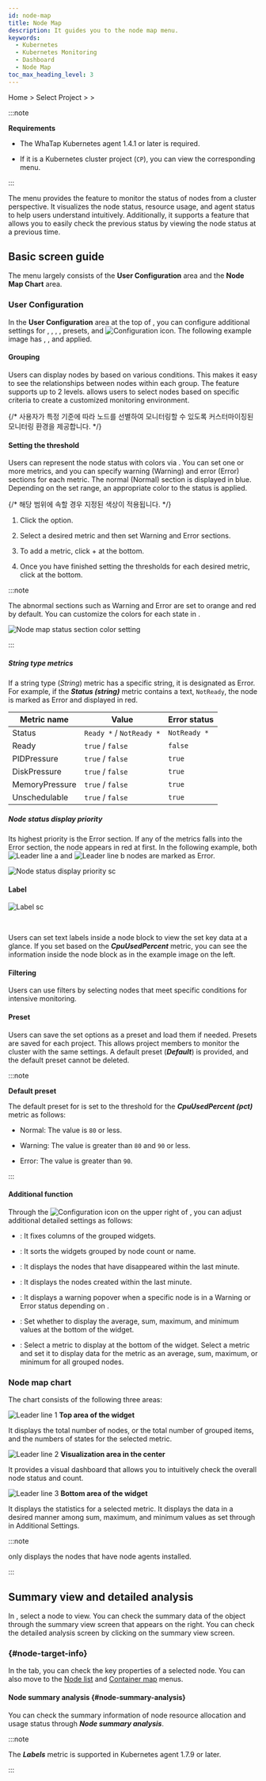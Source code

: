 ```yaml
---
id: node-map
title: Node Map
description: It guides you to the node map menu.
keywords:
  - Kubernetes
  - Kubernetes Monitoring
  - Dashboard
  - Node Map
toc_max_heading_level: 3
---
```


Home &gt; Select Project &gt; <Cmdname sid="side_dashboard" className="uitext" /> &gt; <Cmdname sid="side_nodeMap" className="uitext" />

:::note 

**Requirements**

- The WhaTap Kubernetes agent 1.4.1 or later is required. 

- If it is a Kubernetes cluster project (<code class='my'>CP</code>), you can view the corresponding menu.

:::

The <Cmdname sid="side_nodeMap" className="uitext" /> menu provides the feature to monitor the status of nodes from a cluster perspective. It visualizes the node status, resource usage, and agent status to help users understand intuitively. Additionally, it supports a feature that allows you to easily check the previous status by viewing the node status at a previous time.

<ImgLang img='k8s-node-map.png' />

## Basic screen guide

The <Cmdname sid="side_nodeMap" className="uitext" /> menu largely consists of the **User Configuration** area and the **Node Map Chart** area.

### User Configuration

In the **User Configuration** area at the top of <Cmdname sid="side_nodeMap" className="uitext" />, you can configure additional settings for <Cmdname sid="groupby" className="uitext" />, <Cmdname sid="TTL08456" className="uitext" />, <Cmdname sid="label" className="uitext" />, <Cmdname sid="filter" className="uitext" />, presets, and ![Configuration icon](/img/ic-setting.svg). The following example image has <Cmdname sid="groupby" className="uitext" />, <Cmdname sid="TTL08456" className="uitext" />, and <Cmdname sid="label" className="uitext" /> applied.

<ImgLang img='k8s-node-map-custom.png' desc='Node map custom settings' />

#### Grouping

Users can display nodes by <Cmdname sid="groupby" className="uitext" /> based on various conditions. This makes it easy to see the relationships between nodes within each group. The <Cmdname sid="groupby" className="uitext" /> feature supports up to 2 levels. <Cmdname sid="side_nodeMap" className="uitext" /> <Cmdname sid="groupby" className="uitext" /> allows users to select nodes based on specific criteria to create a customized monitoring environment.

{/* 사용자가 특정 기준에 따라 노드를 선별하여 모니터링할 수 있도록 커스터마이징된 모니터링 환경을 제공합니다. */}

#### Setting the threshold

Users can represent the node status with colors via <Cmdname sid="TTL08456" className="uitext" />. You can set one or more metrics, and you can specify warning (<span class='slow'>Warning</span>) and error (<span class='vslow'>Error</span>) sections for each metric. The normal (<span class='normal'>Normal</span>) section is displayed in <span class='normal'>blue</span>. Depending on the set range, an appropriate color to the status is applied. 

{/* 해당 범위에 속할 경우 지정된 색상이 적용됩니다.  */}

1. Click the <Cmdname sid="TTL08456" className="uitext" /> option.

2. Select a desired metric and then set <span class='slow'>Warning</span> and <span class='vslow'>Error</span> sections. 

3. To add a metric, click <UI>+</UI> <Cmdname sid="BTN08454" className="uitext" /> at the bottom. 

4. Once you have finished setting the thresholds for each desired metric, click <Cmdname sid="save" className="uitext" /> at the bottom. 

:::note 

The abnormal sections such as <span class='slow'>Warning</span> and <span class='vslow'>Error</span> are set to <span class='slow'>orange</span> and <span class='vslow'>red</span> by default. You can customize the colors for each state in <Cmdname sid="TTL08456" className="uitext" />.

![Node map status section color setting](/img/k8s-node-map-custom-color.png)

:::

##### String type metrics

If a string type (*String*) metric has a specific string, it is designated as <span class='vslow'>Error</span>. For example, if the ***Status (string)*** metric contains a text, `NotReady`, the node is marked as <span class='vslow'>Error</span> and displayed in <span class='vslow'>red</span>.

| Metric name          | Value                    | Error status |
| -------------------- | ------------------------ | ------------ |
| Status               | `Ready *` / `NotReady *` | `NotReady *` |
| Ready                | `true` / `false`         | `false`      |
| PIDPressure          | `true` / `false`         | `true`       |
| DiskPressure         | `true` / `false`         | `true`       |
| MemoryPressure       | `true` / `false`         | `true`       |
| Unschedulable        | `true` / `false`         | `true`       |

##### Node status display priority

Its highest priority is the <span class='vslow'>Error</span> section. If any of the metrics falls into the <span class='vslow'>Error</span> section, the node appears in <span class='vslow'>red</span> at first. In the following example, both ![Leader line a](/img/char-a.svg) and ![Leader line b](/img/char-b.svg) nodes are marked as <span class='vslow'>Error</span>. 

![Node status display priority sc](/img/k8s-node-map-custom-err-col.png)

#### Label

<Columns>

<Column className="text--left width--20">

![Label sc](/img/k8s-node-map-label.png)

</Column>

<Column className="text--left">

<br/>

Users can set text labels inside a node block to view the set key data at a glance. If you set <Cmdname sid="label" className="uitext" /> based on the ***CpuUsedPercent*** metric, you can see the information inside the node block as in the example image on the left. 

</Column>

</Columns>

#### Filtering

Users can use filters by selecting nodes that meet specific conditions for intensive monitoring.

#### Preset

Users can save the set options as a preset and load them if needed. Presets are saved for each project. This allows project members to monitor the cluster with the same settings. A default preset (***Default***) is provided, and the default preset cannot be deleted. 

:::note 

**Default preset**

The default preset for <Cmdname sid="side_nodeMap" className="uitext" /> is set to the threshold for the ***CpuUsedPercent (pct)*** metric as follows:

- <span class='normal'>Normal</span>: The value is `80` or less.

- <span class='slow'>Warning</span>: The value is greater than `80` and `90` or less.

- <span class='vslow'>Error</span>: The value is greater than `90`.

:::

#### Additional function

Through the ![Configuration icon](/img/ic-setting.svg) on the upper right of <Cmdname sid="side_nodeMap" className="uitext" />, you can adjust additional detailed settings as follows:

<ImgLang img='k8s-node-map-addtional-settings.png' desc='Node map additional settings' />

- <Cmdname sid="layout" className="uitext" />: It fixes columns of the grouped widgets.

- <Cmdname sid="TTL07772" className="uitext" />: It sorts the widgets grouped by node count or name.

- <Cmdname sid="ITM06977" className="uitext" type="node" />: It displays the nodes that have disappeared within the last minute.

- <Cmdname sid="ITM07792" className="uitext" type="node" />: It displays the nodes created within the last minute.

- <Cmdname sid="BTN08458" className="uitext" />: It displays a warning popover when a specific node is in a <span class='slow'>Warning</span> or <span class='vslow'>Error</span> status depending on <Cmdname sid="TTL08456" className="uitext" />.

- <Cmdname sid="BTN08459" className="uitext" />: Set whether to display the average, sum, maximum, and minimum values ​​at the bottom of the widget.

- <Cmdname sid="BTN08460" className="uitext" />: Select a metric to display at the bottom of the widget. Select a metric and set it to display data for the metric as an average, sum, maximum, or minimum for all grouped nodes.

### Node map chart

The <Cmdname sid="side_nodeMap" className="uitext" /> chart consists of the following three areas:

<ImgLang img='k8s-node-map-chart.png' />

![Leader line 1](/img/number-01.png) **Top area of the widget** 

  It displays the total number of nodes, or the total number of grouped items, and the numbers of states for the selected metric. 

![Leader line 2](/img/number-02.png) **Visualization area in the center** 

  It provides a visual dashboard that allows you to intuitively check the overall node status and count. 

![Leader line 3](/img/number-03.png) **Bottom area of the widget** 

  It displays the statistics for a selected metric. It displays the data in a desired manner among sum, maximum, and minimum values ​​as set through <Cmdname sid="BTN08460" className="uitext" /> in Additional Settings. 

:::note 

<Cmdname sid="side_nodeMap" className="uitext" /> only displays the nodes that have node agents installed.

:::

## Summary view and detailed analysis

In <Cmdname sid="side_nodeMap" className="uitext" />, select a node to view. You can check the summary data of the object through the summary view screen that appears on the right. You can check the detailed analysis screen by clicking <Cmdname sid="BTN07712" className="uitext" /> on the summary view screen.

<ImgLang img='k8s-node-map-summary.png' />

### <Cmdname sid="TTL06782" className="uitext" />{#node-target-info}

In the <Cmdname sid="TTL06782" className="uitext" /> tab, you can check the key properties of a selected node. You can also move to the [Node list](resource-node-list) and [Container map](container-map) menus.

#### Node summary analysis {#node-summary-analysis}

You can check the summary information of node resource allocation and usage status through ***Node summary analysis***.


<NodeSummary />

:::note 

The ***Labels*** metric is supported in Kubernetes agent 1.7.9 or later.

:::


<K8snodedt />
